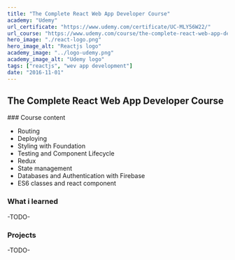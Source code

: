 ```yaml
---
title: "The Complete React Web App Developer Course"
academy: "Udemy"
url_certificate: "https://www.udemy.com/certificate/UC-MLY56W22/"
url_course: "https://www.udemy.com/course/the-complete-react-web-app-developer-course"
hero_image: "./react-logo.png"
hero_image_alt: "Reactjs logo"
academy_image: "../logo-udemy.png"
academy_image_alt: "Udemy logo"
tags: ["reactjs", "wev app development"]
date: "2016-11-01"
---
```


## The Complete React Web App Developer Course

### Course content
- Routing
- Deploying
- Styling with Foundation
- Testing and Component Lifecycle
- Redux
- State management
- Databases and Authentication with Firebase
- ES6 classes and react component

### What i learned
-TODO-

### Projects
-TODO-

    
